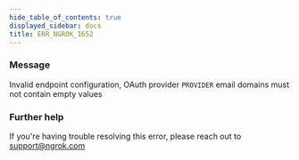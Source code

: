 ```yaml
---
hide_table_of_contents: true
displayed_sidebar: docs
title: ERR_NGROK_1652
---
```




### Message

Invalid endpoint configuration, OAuth provider `PROVIDER` email domains must not contain empty values

<ErrorDetails error="err_ngrok_1652" />

### Further help

If you're having trouble resolving this error, please reach out to [support@ngrok.com](mailto:support@ngrok.com?subject=Help%20with%20ERR_NGROK_1652)
